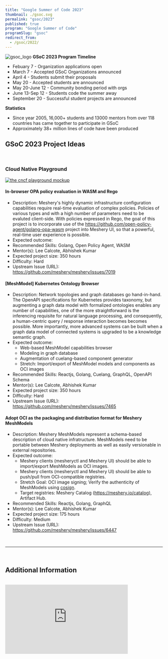 ```yaml
---
title: "Google Summer of Code 2023"
thumbnail: ./gsoc.svg
permalink: "gsoc/2023"
published: true
program: "Google Summer of Code"
programSlug: "gsoc"
redirect_from:
  - /gsoc/2022/
---
```



<ProgramsWrapper>

<img src={gsoc_logo} alt="gsoc_logo" />
<b>GSoC 2023 Program Timeline</b>
<div>
  <ul>
    <li>Febuary 7 - Organization applications open</li>
    <li>March 7 - Accepted GSoC Organizations announced</li>
    <li>April 4 - Students submit their proposals</li>
    <li>May 20 - Accepted students are announced</li>
    <li>May 20-June 12 - Community bonding period with orgs</li>
    <li>June 13-Sep 12 - Students code the summer away</li>
    <li>September 20 - Successful student projects are announced</li>
  </ul>
</div>
<b>Statistics</b>
<div>
  <ul>
    <li>
      Since year 2005, 16,000+ students and 13000 mentors from over 118
      countries has came together to participate in GSoC
    </li>
    <li>Approximately 38+ million lines of code have been produced</li>
  </ul>
</div>

## GSoC 2023 Project Ideas

<br />

### Cloud Native Playground

<a href="https://play.meshery.io">
  <img src={playground} alt="the cncf playground mockup" style={{width: "40%"}} />
</a>

#### In-browser OPA policy evaluation in WASM and Rego

- Description: Meshery's highly dynamic infrastructure configuration capabilities require real-time evaluation of complex policies. Policies of various types and with a high number of parameters need to be evaluted client-side. With policies expressed in Rego, the goal of this project is to incorporate use of the https://github.com/open-policy-agent/golang-opa-wasm project into Meshery UI, so that a powerful, real-time user experience is possible.
- Expected outcome:
- Recommended Skills: Golang, Open Policy Agent, WASM
- Mentor(s): <Link to="/community/members/lee-calcote">Lee Calcote</Link>, <Link to="/community/members/abhishek-kumar">Abhishek Kumar</Link>
- Expected project size: 350 hours
- Difficulty: Hard
- Upstream Issue (URL): https://github.com/meshery/meshery/issues/7019

#### [MeshModel] Kubernetes Ontology Browser

- Description: Network topologies and graph databases go hand-in-hand. The OpenAPI specifications for Kubernetes provides taxonomy, but augmenting a graph data model with formalized ontologies enables any number of capabilities, one of the more straightforward is the inferencing requisite for natural language processing, and consequently, a human-centric query / response interaction becomes becomes possible. More importantly, more advanced systems can be built when a graph data model of connected systems is upgraded to be a knowledge semantic graph.
- Expected outcome:
  - Web-based MeshModel capabilities browser
  - Modeling in graph database
  - Augmentation of cuelang-based component generator
  - Stretch: Import/export of MeshModel models and components as OCI images
- Recommended Skills: Reactjs, Golang, Cuelang, GraphQL, OpenAPI Schema
- Mentor(s): <Link to="/community/members/lee-calcote">Lee Calcote</Link>, <Link to="/community/members/abhishek-kumar">Abhishek Kumar</Link>
- Expected project size: 350 hours
- Difficulty: Hard
- Upstream Issue (URL): https://github.com/meshery/meshery/issues/7465

#### Adopt OCI as the packaging and distribution format for Meshery MeshModels

- Description: Meshery MeshModels represent a schema-based description of cloud native infratructure. MeshModels need to be portable between Meshery deployments as well as easily versionable in external repositories.
- Expected outcome:
  - Meshery clients (mesheryctl and Meshery UI) should be able to import/export MeshModels as OCI images.
  - Meshery clients (mesheryctl and Meshery UI) should be able to push/pull from OCI-compatible registries.
  - Stretch Goal: OCI image signing; Verify the authenticity of MeshModels using [cosign](https://github.com/sigstore/cosign).
  - Target registries: Meshery Catalog (https://meshery.io/catalog), Artifact Hub.
- Recommended Skills: Reactjs, Golang, GraphQL
- Mentor(s): <Link to="/community/members/lee-calcote">Lee Calcote</Link>, <Link to="/community/members/abhishek-kumar">Abhishek Kumar</Link>
- Expected project size: 175 hours
- Difficulty: Medium
- Upstream Issue (URL): https://github.com/meshery/meshery/issues/6447

<br />
<hr />
<br />
<h2>Additional Information</h2>
<div className="flex-div">&nbsp;</div>
<div id="layer5-intro" className="iframe-container">
  <iframe
    width="392"
    height="220.5"
    src="https://www.youtube.com/embed/0yN5T5LB9ps"
    loading="lazy"
    frameBorder="0"
    allow="accelerometer; autoplay; encrypted-media; gyroscope; picture-in-picture"
    allowFullScreen
  />
</div>
<p>
  Layer5 projects are open source software. Anyone can download, use, work on,
  and share it with others. It's built on principles like collaboration,
  globalism, and innovation. Layer5 projects are distributed under the terms of
  Apache v2.
</p>

<h3>About Layer5</h3>

<p>
  We want to participate to help first-time open source contributors get started
  and what will hopefully be a lifelong journey of open source participation. We
  want to have them have a great first experience, understand what it means to
  be embraced by empathy and, in turn, to have empathy for others. We are all
  learning and growing each day. Our organization and community culture has a
  pay-it-forward mentality. We spend a lot of time with both students and adults
  alike, tutoring them, supporting them, and watching them grow. We believe that
  the world has too few truly diverse and perpetually encouraging open source
  communities. We take our internships very seriously and grow and support
  interns to dramatically increase their career velocity. We love helping others
  learn and grow.{" "}
</p>

<p>
  Mentoring and seeing others learn and grow is what Layer5 is all about - they
  grow, we grow. Layer5 is a platform for mentees to hoist themselves up on and
  leapfrog from. We’re a platform for shared success. Direct participation in
  GSoC will be most meaningful to the community.{" "}
</p>

<p>
  We interact daily over Slack, and have an open source project{" "}
  <Link to="/community/calendar">meeting everyday</Link>, which are posted to
  the community{" "}
  <a
    href="https://www.youtube.com/c/Layer5io?sub_confirmation=1"
    rel="nofollow">
    YouTube channel
  </a>
  .
</p>
<p>
  Layer5 projects are open source software. Anyone can download, use, work on,
  and share it with others. It's built on principles like collaboration,
  globalism, and innovation. Layer5 projects are distributed under the terms of
  Apache v2.
</p>

<h3>Google Summer of Code Participation</h3>

<p>
  The key component of these projects is our Community. This community, which
  you will join as a participant in Google Summer of Code, is improving the
  world of diverse cloud native systems. Your contributions will affect people
  you've never met. The Layer5 community includes software engineers,
  researchers, students, artists, system administrators, operators and web
  designers -- all of whom will be happy to help you get started.
</p>
<p>
  We believe that all contributors should expect and be part of a safe and
  friendly environment for constructive contribution. We can more effectively
  and successfully compare and challenge different ideas to find the best
  solutions for advancement, while building the size, diversity, and strength of
  our community.
</p>
<div className="apply-button">
  <h3>
    <Button
      primary
      title="Participate"
      url="https://discuss.layer5.io"
      external={true}
    />
  </h3>
</div>

</ProgramsWrapper>
